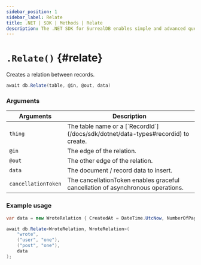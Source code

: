 ```yaml
---
sidebar_position: 1
sidebar_label: Relate
title: .NET | SDK | Methods | Relate
description: The .NET SDK for SurrealDB enables simple and advanced querying of a remote or embedded database.
---
```



# `.Relate()` {#relate}

Creates a relation between records.

```csharp title="Method Syntax"
await db.Relate(table, @in, @out, data)
```

### Arguments

<table>
    <thead>
        <tr>
            <th colspan="2" scope="col">Arguments</th>
            <th colspan="2" scope="col">Description</th>
        </tr>
    </thead>
    <tbody>
        <tr>
            <td colspan="2" scope="col" scope="row" data-label="Arguments">
                <code>thing</code>
                <Label label="required" />
            </td>
            <td colspan="2" scope="row" data-label="Description">
                The table name or a [`RecordId`](/docs/sdk/dotnet/data-types#recordid) to create.
            </td>
        </tr>
        <tr>
            <td colspan="2" scope="col" scope="row" data-label="Arguments">
                <code>@in</code>
                <Label label="required" />
            </td>
            <td colspan="2" scope="col" scope="row" data-label="Description">
                The edge of the relation.
            </td>
        </tr>
        <tr>
            <td colspan="2" scope="col" scope="row" data-label="Arguments">
                <code>@out</code>
                <Label label="required" />
            </td>
            <td colspan="2" scope="col" scope="row" data-label="Description">
                The other edge of the relation.
            </td>
        </tr>
        <tr>
            <td colspan="2" scope="col" scope="row" data-label="Arguments">
                <code>data</code>
                <Label label="optional" />
            </td>
            <td colspan="2" scope="col" scope="row" data-label="Description">
                The document / record data to insert.
            </td>
        </tr>
        <tr>
            <td colspan="2" scope="col" scope="row" data-label="Arguments">
                <code>cancellationToken</code>
                <Label label="optional" />
            </td>
            <td colspan="2" scope="col" scope="row" data-label="Description">
                The cancellationToken enables graceful cancellation of asynchronous operations.
            </td>
        </tr>
    </tbody>
</table>

### Example usage

```csharp
var data = new WroteRelation { CreatedAt = DateTime.UtcNow, NumberOfPages = 14 };

await db.Relate<WroteRelation, WroteRelation>(
    "wrote",
    ("user", "one"),
    ("post", "one"),
    data
);
```